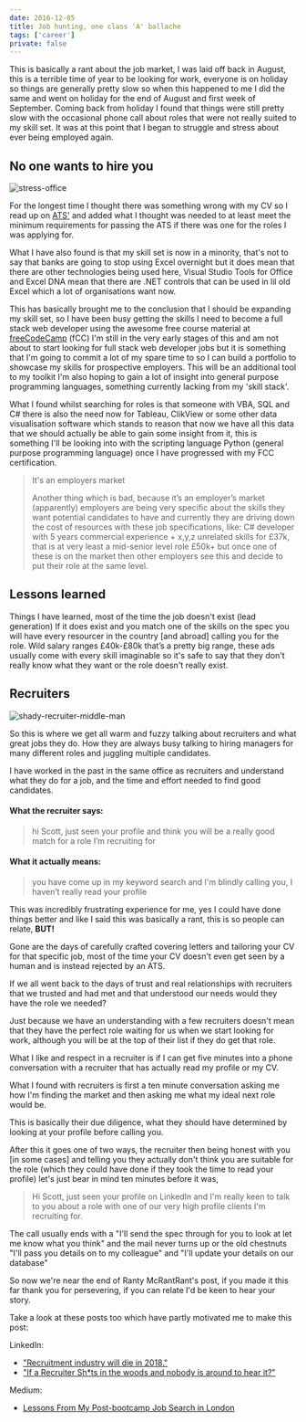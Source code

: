 ```yaml
---
date: 2016-12-05
title: Job hunting, one class 'A' ballache
tags: ['career']
private: false
---
```


This is basically a rant about the job market, I was laid off back in
August, this is a terrible time of year to be looking for work,
everyone is on holiday so things are generally pretty slow so when
this happened to me I did the same and went on holiday for the end of
August and first week of September. Coming back from holiday I found
that things were still pretty slow with the occasional phone call
about roles that were not really suited to my skill set. It was at
this point that I began to struggle and stress about ever being
employed again.

## No one wants to hire you

![stress-office]

For the longest time I thought there was something wrong with my CV so
I read up on [ATS'] and added what I thought was needed to at least
meet the minimum requirements for passing the ATS if there was one for
the roles I was applying for.

What I have also found is that my skill set is now in a minority,
that's not to say that banks are going to stop using Excel overnight
but it does mean that there are other technologies being used here,
Visual Studio Tools for Office and Excel DNA mean that there are .NET
controls that can be used in lil old Excel which a lot of
organisations want now.

This has basically brought me to the conclusion that I should be
expanding my skill set, so I have been busy getting the skills I need
to become a full stack web developer using the awesome free course
material at [freeCodeCamp] (fCC) I'm still in the very early stages of
this and am not about to start looking for full stack web developer
jobs but it is something that I'm going to commit a lot of my spare
time to so I can build a portfolio to showcase my skills for
prospective employers. This will be an additional tool to my toolkit
I'm also hoping to gain a lot of insight into general purpose
programming languages, something currently lacking from my 'skill
stack'.

What I found whilst searching for roles is that someone with VBA, SQL
and C# there is also the need now for Tableau, ClikView or some other
data visualisation software which stands to reason that now we have
all this data that we should actually be able to gain some insight
from it, this is something I'll be looking into with the scripting
language Python (general purpose programming language) once I have
progressed with my FCC certification.

> It's an employers market
>
> Another thing which is bad, because it’s an employer’s market
> (apparently) employers are being very specific about the skills they
> want potential candidates to have and currently they are driving
> down the cost of resources with these job specifications, like: C#
> developer with 5 years commercial experience + x,y,z unrelated
> skills for £37k, that is at very least a mid-senior level role £50k+
> but once one of these is on the market then other employers see this
> and decide to put their role at the same level.

## Lessons learned

Things I have learned, most of the time the job doesn't exist (lead
generation) If it does exist and you match one of the skills on the
spec you will have every resourcer in the country [and abroad] calling
you for the role. Wild salary ranges £40k-£80k that’s a pretty big
range, these ads usually come with every skill imaginable so it's safe
to say that they don't really know what they want or the role doesn't
really exist.

## Recruiters

![shady-recruiter-middle-man]

So this is where we get all warm and fuzzy talking about recruiters
and what great jobs they do. How they are always busy talking to
hiring managers for many different roles and juggling multiple
candidates.

I have worked in the past in the same office as recruiters and
understand what they do for a job, and the time and effort needed to
find good candidates.

#### What the recruiter says:

> hi Scott, just seen your profile and think you will be a really good
> match for a role I’m recruiting for

#### What it actually means:

> you have come up in my keyword search and I'm blindly calling you, I
> haven’t really read your profile

This was incredibly frustrating experience for me, yes I could have
done things better and like I said this was basically a rant, this is
so people can relate, **BUT!**

Gone are the days of carefully crafted covering letters and tailoring
your CV for that specific job, most of the time your CV doesn't even
get seen by a human and is instead rejected by an ATS.

If we all went back to the days of trust and real relationships with
recruiters that we trusted and had met and that understood our needs
would they have the role we needed?

Just because we have an understanding with a few recruiters doesn't
mean that they have the perfect role waiting for us when we start
looking for work, although you will be at the top of their list if
they do get that role.

What I like and respect in a recruiter is if I can get five minutes
into a phone conversation with a recruiter that has actually read my
profile or my CV.

What I found with recruiters is first a ten minute conversation asking
me how I'm finding the market and then asking me what my ideal next
role would be.

This is basically their due diligence, what they should have
determined by looking at your profile before calling you.

After this it goes one of two ways, the recruiter then being honest
with you [in some cases] and telling you they actually don't think you
are suitable for the role (which they could have done if they took the
time to read your profile) let's just bear in mind ten minutes before
it was,

> Hi Scott, just seen your profile on LinkedIn and I'm really keen to
> talk to you about a role with one of our very high profile clients
> I'm recruiting for.

The call usually ends with a "I'll send the spec through for you to
look at let me know what you think" and the mail never turns up or the
old chestnuts "I'll pass you details on to my colleague" and "I'll
update your details on our database"

So now we're near the end of Ranty McRantRant's post, if you made it
this far thank you for persevering, if you can relate I'd be keen to
hear your story.

Take a look at these posts too which have partly motivated me to make
this post:

LinkedIn:

- ["Recruitment industry will die in 2018."]
- ["If a Recruiter Sh\*ts in the woods and nobody is around to hear
  it?"]

Medium:

- [Lessons From My Post-bootcamp Job Search in London]

[ats']: https://lmgtfy.com/?q=what+is+an+ats
[freecodecamp]: https://www.freecodecamp.com
["recruitment industry will die in 2018."]:
  https://www.linkedin.com/pulse/recruitment-industry-die-2018-oleg-vishnepolsky
["if a recruiter sh\*ts in the woods and nobody is around to hear it?"]:
  https://www.linkedin.com/pulse/recruiter-shts-woods-nobody-around-hear-tim-chattaway
[lessons from my post-bootcamp job search in london]:
  https://medium.freecodecamp.com/lessons-from-my-post-bootcamp-job-search-in-london-cb37ea12ec2f#.ckpg5lkpa
[stress-office]: ./stress-office.jpg
[shady-recruiter-middle-man]: ./shady-recruiter-middle-man.jpg
